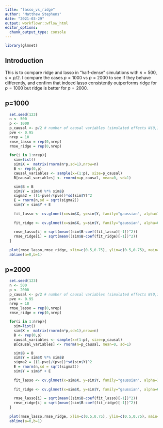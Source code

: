 ```yaml
---
title: "lasso_vs_ridge"
author: "Matthew Stephens"
date: "2021-03-29"
output: workflowr::wflow_html
editor_options:
  chunk_output_type: console
---
```


```r
library(glmnet)
```

## Introduction

This is to compare ridge and lasso in "half-dense" simulations
with $n=500, s=p/2$. I compare the cases $p=1000$ vs $p=2000$
to see if they behave differently, and confirm that indeed lasso consistently outperforms ridge for $p=1000$ but ridge is better for $p=2000$.
 
 
## p=1000

```r
  set.seed(123)
  n <- 500
  p <- 1000
  p_causal <- p/2 # number of causal variables (simulated effects N(0,1))
  pve <- 0.95
  nrep = 10
  rmse_lasso = rep(0,nrep)
  rmse_ridge = rep(0,nrep)
  
  for(i in 1:nrep){
    sim=list()
    sim$X =  matrix(rnorm(n*p,sd=1),nrow=n)
    B <- rep(0,p)
    causal_variables <- sample(x=(1:p), size=p_causal)
    B[causal_variables] <- rnorm(n=p_causal, mean=0, sd=1)

    sim$B = B
    sim$Y = sim$X %*% sim$B
    sigma2 = ((1-pve)/(pve))*sd(sim$Y)^2
    E = rnorm(n,sd = sqrt(sigma2))
    sim$Y = sim$Y + E
    
    fit_lasso <- cv.glmnet(x=sim$X, y=sim$Y, family="gaussian", alpha=1, standardize=FALSE)  
    
    fit_ridge <- cv.glmnet(x=sim$X, y=sim$Y, family="gaussian", alpha=0, standardize=FALSE)
   
    rmse_lasso[i] = sqrt(mean((sim$B-coef(fit_lasso)[-1])^2))
    rmse_ridge[i] = sqrt(mean((sim$B-coef(fit_ridge)[-1])^2))
  }
  
  plot(rmse_lasso,rmse_ridge, xlim=c(0.5,0.75), ylim=c(0.5,0.75), main="p=1000")
  abline(a=0,b=1)
```


## p=2000

```r
  set.seed(123)
  n <- 500
  p <- 2000
  p_causal <- p/2 # number of causal variables (simulated effects N(0,1))
  pve <- 0.95
  nrep = 10
  rmse_lasso = rep(0,nrep)
  rmse_ridge = rep(0,nrep)
  
  for(i in 1:nrep){
    sim=list()
    sim$X =  matrix(rnorm(n*p,sd=1),nrow=n)
    B <- rep(0,p)
    causal_variables <- sample(x=(1:p), size=p_causal)
    B[causal_variables] <- rnorm(n=p_causal, mean=0, sd=1)

    sim$B = B
    sim$Y = sim$X %*% sim$B
    sigma2 = ((1-pve)/(pve))*sd(sim$Y)^2
    E = rnorm(n,sd = sqrt(sigma2))
    sim$Y = sim$Y + E
    
    fit_lasso <- cv.glmnet(x=sim$X, y=sim$Y, family="gaussian", alpha=1, standardize=FALSE)  
    
    fit_ridge <- cv.glmnet(x=sim$X, y=sim$Y, family="gaussian", alpha=0, standardize=FALSE)
   
    rmse_lasso[i] = sqrt(mean((sim$B-coef(fit_lasso)[-1])^2))
    rmse_ridge[i] = sqrt(mean((sim$B-coef(fit_ridge)[-1])^2))
  }
  
  plot(rmse_lasso,rmse_ridge, xlim=c(0.5,0.75), ylim=c(0.5,0.75), main="p=2000")
  abline(a=0,b=1)
```

